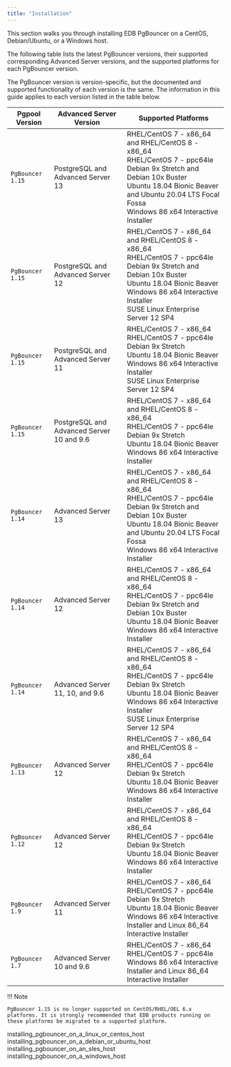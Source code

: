 ```yaml
---
title: "Installation"
---
```


<div id="installing_pgbouncer" class="registered_link"></div>


This section walks you through installing EDB PgBouncer on a CentOS, Debian/Ubuntu, or a Windows host.

The following table lists the latest PgBouncer versions, their supported corresponding Advanced Server versions, and the supported platforms for each PgBouncer version.

The PgBouncer version is version-specific, but the documented and supported functionality of each version is the same. The information in this guide applies to each version listed in the table below.

| **Pgpool Version** | **Advanced Server Version**                     | **Supported Platforms**                                                                                                                            |
| ------------------ | ----------------------------------------------- | -------------------------------------------------------------------------------------------------------------------------------------------------- |
| `PgBouncer 1.15`   | PostgreSQL and Advanced Server 13               | RHEL/CentOS 7 - x86_64 and RHEL/CentOS 8 - x86_64 <br />RHEL/CentOS 7 - ppc64le  <br />Debian 9x Stretch and Debian 10x Buster <br />Ubuntu 18.04 Bionic Beaver and Ubuntu 20.04 LTS Focal Fossa <br /> Windows 86 x64 Interactive Installer|
| `PgBouncer 1.15`   | PostgreSQL and Advanced Server 12               | RHEL/CentOS 7 - x86_64 and RHEL/CentOS 8 - x86_64 <br />RHEL/CentOS 7 - ppc64le  <br />Debian 9x Stretch and Debian 10x Buster <br />Ubuntu 18.04 Bionic Beaver <br /> Windows 86 x64 Interactive Installer <br />SUSE Linux Enterprise Server 12 SP4|
| `PgBouncer 1.15`   | PostgreSQL and Advanced Server 11               | RHEL/CentOS 7 - x86_64 <br />RHEL/CentOS 7 - ppc64le  <br />Debian 9x Stretch <br />Ubuntu 18.04 Bionic Beaver <br /> Windows 86 x64 Interactive Installer <br />SUSE Linux Enterprise Server 12 SP4|
| `PgBouncer 1.15`   | PostgreSQL and Advanced Server 10 and 9.6       | RHEL/CentOS 7 - x86_64 and RHEL/CentOS 8 - x86_64 <br />RHEL/CentOS 7 - ppc64le  <br />Debian 9x Stretch <br />Ubuntu 18.04 Bionic Beaver <br /> Windows 86 x64 Interactive Installer|
| `PgBouncer 1.14`   | Advanced Server 13                              | RHEL/CentOS 7 - x86_64 and RHEL/CentOS 8 - x86_64 <br />RHEL/CentOS 7 - ppc64le  <br />Debian 9x Stretch and Debian 10x Buster <br />Ubuntu 18.04 Bionic Beaver and Ubuntu 20.04 LTS Focal Fossa <br /> Windows 86 x64 Interactive Installer|
| `PgBouncer 1.14`   | Advanced Server 12                              | RHEL/CentOS 7 - x86_64 and RHEL/CentOS 8 - x86_64 <br />RHEL/CentOS 7 - ppc64le  <br />Debian 9x Stretch and Debian 10x Buster <br />Ubuntu 18.04 Bionic Beaver <br /> Windows 86 x64 Interactive Installer|
| `PgBouncer 1.14`   | Advanced Server 11, 10, and 9.6                 | RHEL/CentOS 7 - x86_64 and RHEL/CentOS 8 - x86_64 <br />RHEL/CentOS 7 - ppc64le  <br />Debian 9x Stretch <br />Ubuntu 18.04 Bionic Beaver <br /> Windows 86 x64 Interactive Installer <br />SUSE Linux Enterprise Server 12 SP4|
| `PgBouncer 1.13`   | Advanced Server 12                              | RHEL/CentOS 7 - x86_64 and RHEL/CentOS 8 - x86_64 <br />RHEL/CentOS 7 - ppc64le  <br />Debian 9x Stretch <br />Ubuntu 18.04 Bionic Beaver <br /> Windows 86 x64 Interactive Installer|
| `PgBouncer 1.12`   | Advanced Server 12                              | RHEL/CentOS 7 - x86_64 and RHEL/CentOS 8 - x86_64 <br />RHEL/CentOS 7 - ppc64le  <br />Debian 9x Stretch <br />Ubuntu 18.04 Bionic Beaver <br /> Windows 86 x64 Interactive Installer|
| `PgBouncer 1.9`    | Advanced Server 11                              | RHEL/CentOS 7 - x86_64 <br />RHEL/CentOS 7 - ppc64le  <br />Debian 9x Stretch <br />Ubuntu 18.04 Bionic Beaver <br /> Windows 86 x64 Interactive Installer and Linux 86_64 Interactive Installer|
| `PgBouncer 1.7`    | Advanced Server 10 and 9.6                      | RHEL/CentOS 7 - x86_64 <br />RHEL/CentOS 7 - ppc64le <br /> Windows 86 x64 Interactive Installer and Linux 86_64 Interactive Installer|

!!! Note

    PgBouncer 1.15 is no longer supported on CentOS/RHEL/OEL 6.x platforms. It is strongly recommended that EDB products running on these platforms be migrated to a supported platform.

<div class="toctree" maxdepth="3">

installing\_pgbouncer\_on\_a\_linux\_or\_centos\_host installing\_pgbouncer\_on\_a\_debian\_or\_ubuntu\_host installing\_pgbouncer\_on\_an\_sles\_host installing\_pgbouncer\_on\_a\_windows\_host

</div>
